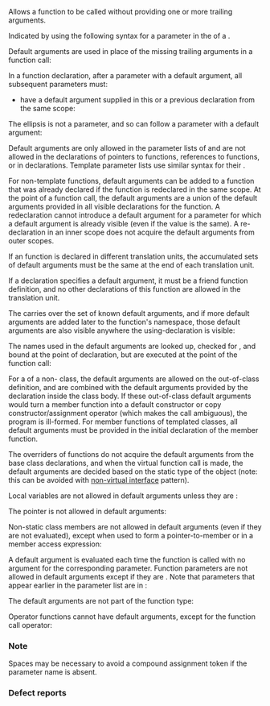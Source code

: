 {{title|Default arguments}}
{{cpp/language/functions/navbar}}

Allows a function to be called without providing one or more trailing arguments.

Indicated by using the following syntax for a parameter in the {{spar|parameter-list}} of a {{rlp|function|function declaration}}.

{{sdsc begin}}
{{sdsc|num=1|1=
{{spar optional|attr}} {{spar|decl-specifier-seq}} {{spar|declarator}} {{ttb|1==}} {{spar|initializer}}
}}
{{sdsc|num=2|1=
{{spar optional|attr}} {{spar|decl-specifier-seq}} {{spar optional|abstract-declarator}} {{ttb|1==}} {{spar|initializer}}
}}
{{sdsc end}}

Default arguments are used in place of the missing trailing arguments in a function call:
{{source|1=
void point(int x = 3, int y = 4);

point(1, 2); // calls point(1, 2)
point(1);    // calls point(1, 4)
point();     // calls point(3, 4)
}}

In a function declaration, after a parameter with a default argument, all subsequent parameters must:
* have a default argument supplied in this or a previous declaration from the same scope:
{{source|1=
int x(int = 1, int); // Error: only the trailing parameters can have default arguments
                     // (assuming there's no previous declaration of x)

void f(int n, int k = 1);
void f(int n = 0, int k); // OK: the default argument of `k` is provided by
                          // the previous declaration in the same scope

void g(int, int = 7);

void h()
{
    void g(int = 1, int); // Error: not the same scope
}
}}
{{rrev|since=c++11|
:* ...unless the parameter was expanded from a parameter pack:
{{source|1=
template&lt;class... T&gt;
struct C { void f(int n = 0, T...); };

C&lt;int&gt; c;  // OK; instantiates declaration void C::f(int n = 0, int)
}}
* or be a function parameter pack:
{{source|1=
template&lt;class... T&gt;
void h(int i = 0, T... args); // OK
}}
}}

The ellipsis is not a parameter, and so can follow a parameter with a default argument:
{{source|1=
int g(int n = 0, ...); // OK
}}

Default arguments are only allowed in the parameter lists of {{rlp|function|function declarations}}{{rev inl|since=c++11| and {{rlp|lambda|lambda-expressions}},}} and are not allowed in the declarations of pointers to functions, references to functions, or in {{rlp|typedef}} declarations. Template parameter lists use similar syntax for their {{rlpsd|template parameters#Default template arguments}}.

For non-template functions, default arguments can be added to a function that was already declared if the function is redeclared in the same scope. At the point of a function call, the default arguments are a union of the default arguments provided in all visible declarations for the function. A redeclaration cannot introduce a default argument for a parameter for which a default argument is already visible (even if the value is the same). A re-declaration in an inner scope does not acquire the default arguments from outer scopes.
{{source|1=
void f(int, int);     // #1
void f(int, int = 7); // #2 OK: adds a default argument

void h()
{
    f(3); // #1 and #2 are in scope; makes a call to f(3,7)
    void f(int = 1, int); // Error: the default argument of the second
                          // parameter is not acquired from outer scopes
}

void m()
{ // new scope begins
    void f(int, int); // inner scope declaration; has no default argument.
    f(4); // Error: not enough arguments to call f(int, int)
    void f(int, int = 6);
    f(4); // OK: calls f(4, 6);
    void f(int, int = 6); // Error: the second parameter already has a
                          // default argument (even if the values are the same)
}

void f(int = 1, int); // #3 OK, adds a default argument to #2

void n()
{ // new scope begins
    f(); // #1, #2, and #3 are in scope: calls f(1, 7);
}
}}

If an {{rlp|inline}} function is declared in different translation units, the accumulated sets of default arguments must be the same at the end of each translation unit.

{{rrev|since=c++20|
If a non-inline function is declared in the same namespace scope in different translation units, the corresponding default arguments must be the same if present (but some default arguments can be absent in some TU).
}}

If a {{rlp|friend}} declaration specifies a default argument, it must be a friend function definition, and no other declarations of this function are allowed in the translation unit.

The {{rlpsd|namespace#Using-declarations}} carries over the set of known default arguments, and if more default arguments are added later to the function's namespace, those default arguments are also visible anywhere the using-declaration is visible:
{{source|1=
namespace N
{
    void f(int, int = 1);
}

using N::f;

void g()
{
    f(7); // calls f(7, 1);
    f();  // error
}

namespace N
{
    void f(int = 2, int);
}

void h()
{
    f();  // calls f(2, 1);
}
}}

The names used in the default arguments are looked up, checked for {{rlp|access|accessibility}}, and bound at the point of declaration, but are executed at the point of the function call:
{{source|1=
int a = 1;

int f(int);

int g(int x = f(a)); // lookup for f finds ::f, lookup for a finds ::a
                     // the value of ::a, which is 1 at this point, is not used

void h()
{
    a = 2; // changes the value of ::a
    {
        int a = 3;
        g(); // calls f(2), then calls g() with the result
    }
}
}}

For a {{rlp|member functions|member function}} of a non-{{rlp|templates#Templated entity|templated}} class, the default arguments are allowed on the out-of-class definition, and are combined with the default arguments provided by the declaration inside the class body. If these out-of-class default arguments would turn a member function into a default constructor or copy{{rev inl|since=c++11|/move}} constructor/assignment operator (which makes the call ambiguous), the program is ill-formed. For member functions of templated classes, all default arguments must be provided in the initial declaration of the member function.
{{source|1=
class C
{
    void f(int i = 3);
    void g(int i, int j = 99);
    C(int arg); // non-default constructor
};

void C::f(int i = 3) {}         // error: default argument already
                                // specified in class scope

void C::g(int i = 88, int j) {} // OK: in this translation unit,
                                // C::g can be called with no argument

C::C(int arg = 1) {}            // Error: turns this into a default constructor
}}

The overriders of {{rlp|virtual}} functions do not acquire the default arguments from the base class declarations, and when the virtual function call is made, the default arguments are decided based on the static type of the object (note: this can be avoided with [http://www.gotw.ca/publications/mill18.htm non-virtual interface] pattern).
{{source|1=
struct Base
{
    virtual void f(int a = 7);
};

struct Derived : Base
{
    void f(int a) override;
};

void m()
{
    Derived d;
    Base&amp; b = d;
    b.f(); // OK: calls Derived::f(7)
    d.f(); // Error: no default argument
}
}}

Local variables are not allowed in default arguments unless they are {{rlp|expressions#Potentially-evaluated expressions|not evaluated}}:
{{source|1=
void f()
{
    int n = 1;
    extern void g(int x = n); // error: local variable cannot be a default argument
    extern void h(int x = sizeof n); // OK as of CWG 2082
}
}}

The {{rlp|this}} pointer is not allowed in default arguments:
{{source|1=
class A
{
    void f(A* p = this) {} // error: this is not allowed
};
}}

Non-static class members are not allowed in default arguments (even if they are not evaluated), except when used to form a pointer-to-member or in a member access expression:
{{source|1=
int b;

class X
{
    int a;
    int mem1(int i = a); // error: non-static member cannot be used
    int mem2(int i = b); // OK: lookup finds X::b, the static member
    int mem3(int X::* i = &amp;X::a); // OK: non-static member can be used
    int mem4(int i = x.a); // OK: in a member access expression
    
    static X x;
    static int b;
};
}}

A default argument is evaluated each time the function is called with no argument for the corresponding parameter. Function parameters are not allowed in default arguments except if they are {{rlp|expressions#Potentially-evaluated expressions|not evaluated}}. Note that parameters that appear earlier in the parameter list are in {{rlp|scope}}:
{{source|1=
int a;

int f(int a, int b = a); // Error: the parameter a used in a default argument

int g(int a, int b = sizeof a); // Error until resolving CWG 2082
                                // OK after resolution: use in unevaluated context is OK
}}

The default arguments are not part of the function type:
{{source|1=
int f(int = 0);

void h()
{
    int j = f(1);
    int k = f(); // calls f(0);
}

int (*p1)(int) = &amp;f;
int (*p2)()    = &amp;f; // Error: the type of f is int(int)
}}

Operator functions cannot have default arguments, except for the function call operator:
{{source|1=
class C
{
    int operator[](int i = 0); // ill-formed
    int operator()(int x = 0); // OK
};
}}

{{rrev|since=c++23|
{{rlps|member functions#Explicit object parameter}}s cannot have default arguments:
{{source|1=
struct S { void f(this const S&amp; = S{}); }; // ill-formed
}}
}}

===Note===
Spaces may be necessary to avoid a compound assignment token if the parameter name is absent.
{{source|1=
void f1(int*=0);         // Error, '*=' is unexpected here
void g1(const int&amp;=0);   // Error, '&amp;=' is unexpected here
void f2(int* = 0);       // OK
void g2(const int&amp; = 0); // OK
void h(int&amp;&amp;=0);         // OK even without spaces, '&amp;&amp;' is a token here
}}

===Defect reports===
{{dr list begin}}
{{dr list item|wg=cwg|dr=217|std=C++98|before=a default argument could be added to a non-&lt;br&gt;template member function of a class template|after=prohibited}}
{{dr list item|wg=cwg|dr=1344|std=C++98|before=default arguments added in the out-of-class definition of a&lt;br&gt;member function could change it to a special member function|after=prohibited}}
{{dr list item|wg=cwg|dr=1716|std=C++98|before=default arguments were evaluated each time the function&lt;br&gt;is called, even if the caller provided the arguments|after= evaluated only if no&lt;br&gt;argument is provided for the&lt;br&gt;corresponding parameter}}
{{dr list item|wg=cwg|dr=2082|std=C++98|before=default arguments were forbidden to use local variables&lt;br&gt;and preceding parameters in unevaluated context|after=unevaluated context&lt;br&gt;use allowed}}
{{dr list item|wg=cwg|dr=2233|std=C++11|before=parameters expanded from parameter packs could&lt;br&gt;not appear after parameters with default arguments|after=allowed}}
{{dr list item|wg=cwg|dr=2683|std=C++98|before=out-of-class definitions of the member functions of class&lt;br&gt;templates' nested classes could have default arguments|after=prohibited}}
{{dr list end}}

{{langlinks|es|ja|ru|zh}}